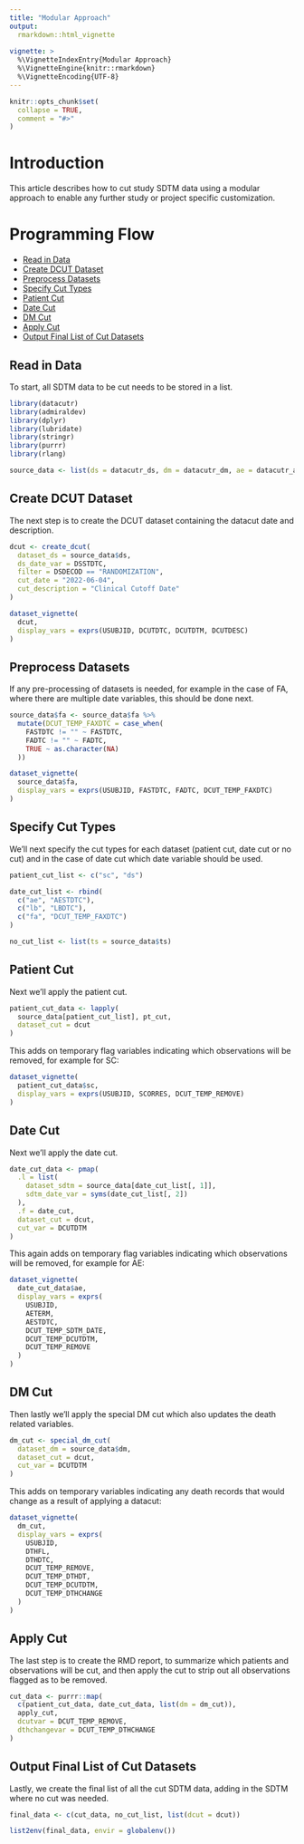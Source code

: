 ```yaml
---
title: "Modular Approach"
output: 
  rmarkdown::html_vignette
    
vignette: >
  %\VignetteIndexEntry{Modular Approach}
  %\VignetteEngine{knitr::rmarkdown}
  %\VignetteEncoding{UTF-8}
---
```


```r
knitr::opts_chunk$set(
  collapse = TRUE,
  comment = "#>"
)
```

# Introduction

This article describes how to cut study SDTM data using a modular approach to enable any further study or project specific customization. 

# Programming Flow

* [Read in Data](#readdata)
* [Create DCUT Dataset](#dcut)
* [Preprocess Datasets](#preprocess)
* [Specify Cut Types](#cuttypes)
* [Patient Cut](#ptcut)
* [Date Cut](#dtcut)
* [DM Cut](#dmcut)
* [Apply Cut](#applycut)
* [Output Final List of Cut Datasets](#output)

## Read in Data {#readdata}

To start, all SDTM data to be cut needs to be stored in a list.

```r
library(datacutr)
library(admiraldev)
library(dplyr)
library(lubridate)
library(stringr)
library(purrr)
library(rlang)

source_data <- list(ds = datacutr_ds, dm = datacutr_dm, ae = datacutr_ae, sc = datacutr_sc, lb = datacutr_lb, fa = datacutr_fa, ts = datacutr_ts)
```

## Create DCUT Dataset {#dcut}

The next step is to create the DCUT dataset containing the datacut date and description.
```r
dcut <- create_dcut(
  dataset_ds = source_data$ds,
  ds_date_var = DSSTDTC,
  filter = DSDECOD == "RANDOMIZATION",
  cut_date = "2022-06-04",
  cut_description = "Clinical Cutoff Date"
)
```


```r
dataset_vignette(
  dcut,
  display_vars = exprs(USUBJID, DCUTDTC, DCUTDTM, DCUTDESC)
)
```

## Preprocess Datasets {#preprocess}
If any pre-processing of datasets is needed, for example in the case of FA, where there are multiple date variables, this should be done next. 
```r
source_data$fa <- source_data$fa %>%
  mutate(DCUT_TEMP_FAXDTC = case_when(
    FASTDTC != "" ~ FASTDTC,
    FADTC != "" ~ FADTC,
    TRUE ~ as.character(NA)
  ))
```

```r
dataset_vignette(
  source_data$fa,
  display_vars = exprs(USUBJID, FASTDTC, FADTC, DCUT_TEMP_FAXDTC)
)
```

## Specify Cut Types {#cuttypes}
We'll next specify the cut types for each dataset (patient cut, date cut or no cut) and in the case of date cut which date variable should be used. 
```r
patient_cut_list <- c("sc", "ds")

date_cut_list <- rbind(
  c("ae", "AESTDTC"),
  c("lb", "LBDTC"),
  c("fa", "DCUT_TEMP_FAXDTC")
)

no_cut_list <- list(ts = source_data$ts)
```

## Patient Cut {#ptcut}
Next we'll apply the patient cut.
```r
patient_cut_data <- lapply(
  source_data[patient_cut_list], pt_cut,
  dataset_cut = dcut
)
```
This adds on temporary flag variables indicating which observations will be removed, for example for SC:
```r
dataset_vignette(
  patient_cut_data$sc,
  display_vars = exprs(USUBJID, SCORRES, DCUT_TEMP_REMOVE)
)
```


## Date Cut {#dtcut}
Next we'll apply the date cut.
```r
date_cut_data <- pmap(
  .l = list(
    dataset_sdtm = source_data[date_cut_list[, 1]],
    sdtm_date_var = syms(date_cut_list[, 2])
  ),
  .f = date_cut,
  dataset_cut = dcut,
  cut_var = DCUTDTM
)
```
This again adds on temporary flag variables indicating which observations will be removed, for example for AE:
```r
dataset_vignette(
  date_cut_data$ae,
  display_vars = exprs(
    USUBJID,
    AETERM,
    AESTDTC,
    DCUT_TEMP_SDTM_DATE,
    DCUT_TEMP_DCUTDTM,
    DCUT_TEMP_REMOVE
  )
)
```


## DM Cut {#dmcut}
Then lastly we'll apply the special DM cut which also updates the death related variables. 
```r
dm_cut <- special_dm_cut(
  dataset_dm = source_data$dm,
  dataset_cut = dcut,
  cut_var = DCUTDTM
)
```
This adds on temporary variables indicating any death records that would change as a result of applying a datacut:
```r
dataset_vignette(
  dm_cut,
  display_vars = exprs(
    USUBJID,
    DTHFL,
    DTHDTC,
    DCUT_TEMP_REMOVE,
    DCUT_TEMP_DTHDT,
    DCUT_TEMP_DCUTDTM,
    DCUT_TEMP_DTHCHANGE
  )
)
```


## Apply Cut {#applycut}
The last step is to create the RMD report, to summarize which patients and observations will be cut, and then apply the cut to strip out all observations flagged as to be removed. 
```r
cut_data <- purrr::map(
  c(patient_cut_data, date_cut_data, list(dm = dm_cut)),
  apply_cut,
  dcutvar = DCUT_TEMP_REMOVE,
  dthchangevar = DCUT_TEMP_DTHCHANGE
)
```

## Output Final List of Cut Datasets {#output}
Lastly, we create the final list of all the cut SDTM data, adding in the SDTM where no cut was needed.
```r
final_data <- c(cut_data, no_cut_list, list(dcut = dcut))

list2env(final_data, envir = globalenv())
```
